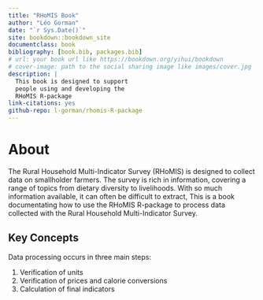 ```yaml
--- 
title: "RHoMIS Book"
author: "Léo Gorman"
date: "`r Sys.Date()`"
site: bookdown::bookdown_site
documentclass: book
bibliography: [book.bib, packages.bib]
# url: your book url like https://bookdown.org/yihui/bookdown
# cover-image: path to the social sharing image like images/cover.jpg
description: |
  This book is designed to support 
  people using and developing the 
  RHoMIS R-package
link-citations: yes
github-repo: l-gorman/rhomis-R-package
---
```


# About

The Rural Household Multi-Indicator Survey (RHoMIS) is designed to collect data on smallholder farmers.
The survey is rich in information, covering a range of topics from dietary diversity to livelihoods.
With so much information available, it can often be difficult to extract, 
This is a book documentating how to use the RHoMIS R-package to process
data collected with the Rural Household Multi-Indicator Survey.

## Key Concepts

Data processing occurs in three main steps:

1. Verification of units
2. Verification of prices and calorie conversions
3. Calculation of final indicators
